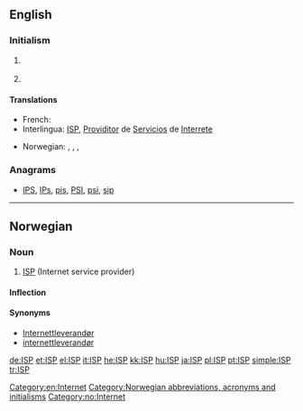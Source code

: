 {{also|isp}}
==English==

===Initialism===
{{en-initialism}}

# {{Internet}} {{initialism of|[[Internet]] [[service]] [[provider]]}} {{gloss|This is a company that provides Internet access for a [[fee]]}}
# {{programming}} {{initialism of|interface segregation principle}} {{gloss|It is one of the five [[SOLID]] principles of programming.}}

====Translations====
{{trans-top|Internet service provider}}
* French: {{t-|fr|fournisseur d'accès à internet}}
* Interlingua: [[ISP]], [[Providitor]] de [[Servicios]] de [[Interrete]]
{{trans-mid}}
* Norwegian: {{t-|no|ISP|m}}, {{t-|no|Internettleverandør|m}}, , {{t-|no|internettleverandør|m}}
{{trans-bottom}}

===Anagrams===
* [[IPS#English|IPS]], [[IPs#English|IPs]], [[pis#English|pis]], [[PSI#English|PSI]], [[psi#English|psi]], [[sip#English|sip]]

[[Category:en:Internet]]

----

==Norwegian==

===Noun===
{{head|no|noun|g=m}}

# [[#English|ISP]] (Internet service provider)

====Inflection====
{{no-noun-infl|nb-class=m1|nn-class=m1|stem=ISP-}}

====Synonyms====
* [[Internettleverandør]]
* [[internettleverandør]]

[[Category:Norwegian abbreviations, acronyms and initialisms]]
[[Category:no:Internet]]

[[de:ISP]]
[[et:ISP]]
[[el:ISP]]
[[it:ISP]]
[[he:ISP]]
[[kk:ISP]]
[[hu:ISP]]
[[ja:ISP]]
[[pl:ISP]]
[[pt:ISP]]
[[simple:ISP]]
[[tr:ISP]]